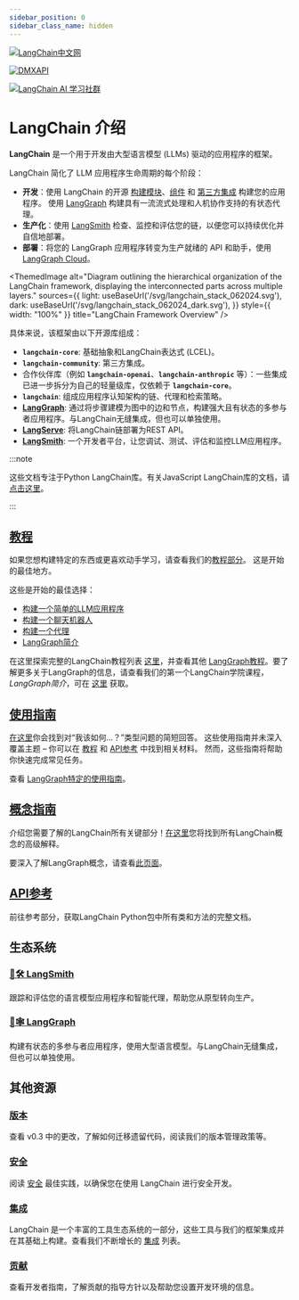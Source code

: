 ```yaml
---
sidebar_position: 0
sidebar_class_name: hidden
---
```



[![LangChain中文网](https://pica.zhimg.com/50/v2-56e8bbb52aa271012541c1fe1ceb11a2_r.gif 'LangChain中文网')](https://www.langchain.com.cn/)

[![DMXAPI](https://www.aiqbh.com/kecheng.png 'DMXAPI')](https://www.DMXAPI.com)

[![LangChain AI 学习社群](https://www.aiqbh.com/jiaqun.jpg 'LangChain AI 学习社群')](https://www.aiqbh.com/dalibao.html)

# LangChain 介绍

**LangChain** 是一个用于开发由大型语言模型 (LLMs) 驱动的应用程序的框架。

LangChain 简化了 LLM 应用程序生命周期的每个阶段：
- **开发**：使用 LangChain 的开源 [构建模块](/docs/concepts#langchain-expression-language-lcel)、[组件](/docs/concepts) 和 [第三方集成](/docs/integrations/platforms/) 构建您的应用程序。
使用 [LangGraph](/docs/concepts/#langgraph) 构建具有一流流式处理和人机协作支持的有状态代理。
- **生产化**：使用 [LangSmith](https://docs.smith.langchain.com/) 检查、监控和评估您的链，以便您可以持续优化并自信地部署。
- **部署**：将您的 LangGraph 应用程序转变为生产就绪的 API 和助手，使用 [LangGraph Cloud](https://langchain-ai.github.io/langgraph/cloud/)。


<ThemedImage
  alt="Diagram outlining the hierarchical organization of the LangChain framework, displaying the interconnected parts across multiple layers."
  sources={{
    light: useBaseUrl('/svg/langchain_stack_062024.svg'),
    dark: useBaseUrl('/svg/langchain_stack_062024_dark.svg'),
  }}
  style={{ width: "100%" }}
  title="LangChain Framework Overview"
/>

具体来说，该框架由以下开源库组成：

- **`langchain-core`**: 基础抽象和LangChain表达式 (LCEL)。
- **`langchain-community`**: 第三方集成。
- 合作伙伴库（例如 **`langchain-openai`**、**`langchain-anthropic`** 等）：一些集成已进一步拆分为自己的轻量级库，仅依赖于 **`langchain-core`**。
- **`langchain`**: 组成应用程序认知架构的链、代理和检索策略。
- **[LangGraph](https://langchain-ai.github.io/langgraph)**: 通过将步骤建模为图中的边和节点，构建强大且有状态的多参与者应用程序。与LangChain无缝集成，但也可以单独使用。
- **[LangServe](/docs/langserve)**: 将LangChain链部署为REST API。
- **[LangSmith](https://docs.smith.langchain.com)**: 一个开发者平台，让您调试、测试、评估和监控LLM应用程序。


:::note

这些文档专注于Python LangChain库。有关JavaScript LangChain库的文档，请[点击这里](https://js.langchain.com)。

:::

## [教程](/docs/tutorials)

如果您想构建特定的东西或更喜欢动手学习，请查看我们的[教程部分](/docs/tutorials)。
这是开始的最佳地方。

这些是开始的最佳选择：

- [构建一个简单的LLM应用程序](/docs/tutorials/llm_chain)
- [构建一个聊天机器人](/docs/tutorials/chatbot)
- [构建一个代理](/docs/tutorials/agents)
- [LangGraph简介](https://langchain-ai.github.io/langgraph/tutorials/introduction/)

在这里探索完整的LangChain教程列表 [这里](/docs/tutorials)，并查看其他 [LangGraph教程](https://langchain-ai.github.io/langgraph/tutorials/)。要了解更多关于LangGraph的信息，请查看我们的第一个LangChain学院课程，*LangGraph简介*，可在 [这里](https://academy.langchain.com/courses/intro-to-langgraph) 获取。


## [使用指南](/docs/how_to)

[在这里](/docs/how_to)你会找到对“我该如何...？”类型问题的简短回答。
这些使用指南并未深入覆盖主题 – 你可以在 [教程](/docs/tutorials) 和 [API参考](https://python.langchain.com/api_reference/) 中找到相关材料。
然而，这些指南将帮助你快速完成常见任务。

查看 [LangGraph特定的使用指南](https://langchain-ai.github.io/langgraph/how-tos/)。

## [概念指南](/docs/concepts)

介绍您需要了解的LangChain所有关键部分！[在这里](/docs/concepts)您将找到所有LangChain概念的高级解释。

要深入了解LangGraph概念，请查看[此页面](https://langchain-ai.github.io/langgraph/concepts/)。

## [API参考](https://python.langchain.com/api_reference/)
前往参考部分，获取LangChain Python包中所有类和方法的完整文档。

## 生态系统

### [🦜🛠️ LangSmith](https://docs.smith.langchain.com)
跟踪和评估您的语言模型应用程序和智能代理，帮助您从原型转向生产。

### [🦜🕸️ LangGraph](https://langchain-ai.github.io/langgraph)
构建有状态的多参与者应用程序，使用大型语言模型。与LangChain无缝集成，但也可以单独使用。

## 其他资源

### [版本](/docs/versions/v0_3/)
查看 v0.3 中的更改，了解如何迁移遗留代码，阅读我们的版本管理政策等。

### [安全](/docs/security)
阅读 [安全](/docs/security) 最佳实践，以确保您在使用 LangChain 进行安全开发。

### [集成](/docs/integrations/providers/)
LangChain 是一个丰富的工具生态系统的一部分，这些工具与我们的框架集成并在其基础上构建。查看我们不断增长的 [集成](/docs/integrations/providers/) 列表。

### [贡献](/docs/contributing)
查看开发者指南，了解贡献的指导方针以及帮助您设置开发环境的信息。
